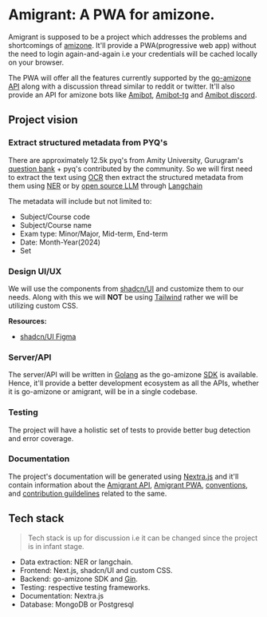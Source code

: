 
# Amigrant: A PWA for amizone.

Amigrant is supposed to be a project which addresses the problems and shortcomings of [amizone](s.amizone.net).
It'll provide a PWA(progressive web app) without the need to login again-and-again i.e your credentials will be cached locally on your browser.

The PWA will offer all the features currently supported by the [go-amizone API](https://github.com/go-amizone/go-amizone) along with a discussion thread similar to reddit or twitter. 
It'll also provide an API for amizone bots like [Amibot](https://github.com/asetalias/amibot), [Amibot-tg](https://github.com/asetalias/amibot-tg) and [Amibot discord](https://github.com/Blonteractor/discord-amibot).

## Project vision

<Steps>

### Extract structured metadata from PYQ's

There are approximately 12.5k pyq's from Amity University, Gurugram's [question bank](https://www.amity.edu/gurugram/questionbank.aspx) + pyq's contributed by the community.
So we will first need to extract the text using [OCR](https://en.wikipedia.org/wiki/Optical_character_recognition) then extract the structured metadata from them using [NER](https://www.geeksforgeeks.org/named-entity-recognition/) or by [open source LLM](https://ollama.ai/library) through [Langchain](https://www.langchain.com/)

The metadata will include but not limited to:

- Subject/Course code
- Subject/Course name
- Exam type: Minor/Major, Mid-term, End-term
- Date: Month-Year(2024)
- Set


### Design UI/UX

We will use the components from [shadcn/UI](https://ui.shadcn.com/) and customize them to our needs. Along with this we will **NOT** be using [Tailwind](https://tailwindcss.com/) rather we will be utilizing custom CSS.

**Resources:**

- [shadcn/UI Figma](https://www.figma.com/community/file/1203061493325953101/shadcn-ui-design-system)

### Server/API

The server/API will be written in [Golang](https://go.dev/) as the go-amizone [SDK](https://github.com/go-amizone/go-amizone?tab=readme-ov-file#sdk) is available. Hence, it'll provide a better development ecosystem as all the APIs, whether it is go-amizone or amigrant, will be in a single codebase.

### Testing

The project will have a holistic set of tests to provide better bug detection and error coverage.

### Documentation

The project's documentation will be generated using [Nextra.js](https://nextra.site/) and it'll contain information about the [Amigrant API](), [Amigrant PWA](), [conventions](), and [contribution guildelines]() related to the same.

</Steps>

## Tech stack

> Tech stack is up for discussion i.e it can be changed since the project is in infant stage.

- Data extraction: NER or langchain.
- Frontend: Next.js, shadcn/UI and custom CSS.
- Backend: go-amizone SDK and [Gin](https://gin-gonic.com/).
- Testing: respective testing frameworks.
- Documentation: Nextra.js
- Database: MongoDB or Postgresql
